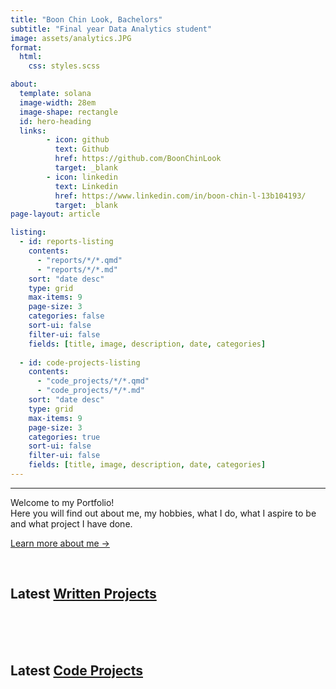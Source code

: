 ```yaml
---
title: "Boon Chin Look, Bachelors"
subtitle: "Final year Data Analytics student"
image: assets/analytics.JPG
format:
  html:
    css: styles.scss

about:
  template: solana
  image-width: 28em
  image-shape: rectangle
  id: hero-heading
  links:
        - icon: github
          text: Github
          href: https://github.com/BoonChinLook
          target: _blank
        - icon: linkedin
          text: Linkedin
          href: https://www.linkedin.com/in/boon-chin-l-13b104193/
          target: _blank
page-layout: article

listing:
  - id: reports-listing
    contents:
      - "reports/*/*.qmd"
      - "reports/*/*.md"
    sort: "date desc"
    type: grid
    max-items: 9
    page-size: 3
    categories: false
    sort-ui: false
    filter-ui: false
    fields: [title, image, description, date, categories]
  
  - id: code-projects-listing
    contents:
      - "code_projects/*/*.qmd"
      - "code_projects/*/*.md"
    sort: "date desc"
    type: grid
    max-items: 9
    page-size: 3
    categories: true
    sort-ui: false
    filter-ui: false
    fields: [title, image, description, date, categories]
---
```


---
::: {#hero-heading class="fade-in"}

Welcome to my Portfolio! <br>Here you will find out about me, my hobbies, what I do, what I aspire to be and what project I have done.

[Learn more about me &rarr;](about.qmd)

:::

<br>

## Latest [Written Projects](/reports)

::: {#reports-listing}
:::

<br>
<br>
<br>

## Latest [Code Projects](/code_projects)

::: {#code-projects-listing}
:::
